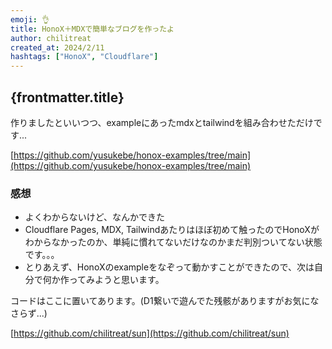 ```yaml
---
emoji: 👌
title: HonoX＋MDXで簡単なブログを作ったよ
author: chilitreat
created_at: 2024/2/11
hashtags: ["HonoX", "Cloudflare"]
---
```


## {frontmatter.title}

作りましたといいつつ、exampleにあったmdxとtailwindを組み合わせただけです...

[https://github.com/yusukebe/honox-examples/tree/main](https://github.com/yusukebe/honox-examples/tree/main)

### 感想

- よくわからないけど、なんかできた
- Cloudflare Pages, MDX, Tailwindあたりはほぼ初めて触ったのでHonoXがわからなかったのか、単純に慣れてないだけなのかまだ判別ついてない状態です。。。
- とりあえず、HonoXのexampleをなぞって動かすことができたので、次は自分で何か作ってみようと思います。

コードはここに置いてあります。(D1繋いで遊んでた残骸がありますがお気になさらず...)

[https://github.com/chilitreat/sun](https://github.com/chilitreat/sun)
